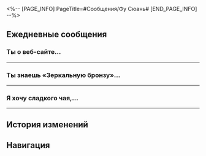 <%-- [PAGE_INFO]
PageTitle=#Сообщения/Фу Сюань#
[END_PAGE_INFO] --%>
{{Сообщение Инфобокс
|id          = 1208
|Изображение = Персонаж Фу Сюань Иконка.png
|Тип         = Персонаж
|Отправитель = Фу Сюань
|ПодписьСоо  = Не даю консультаций о будущем!
|Фракция     = Лофу Сяньчжоу
}}

==Ежедневные сообщения==
===Ты {{MC|ж=слышала|м=слышал}} о веб-сайте...===
{{Сообщения|текст =
:'''Фу Сюань:''' Ты {{MC|ж=слышала|м=слышал}} о веб-сайте под названием «Умникабу»?
:'''Фу Сюань:''' Вопросы на этом сайте охватывают все известные аспекты знаний. Пару раз меня так же приглашали ответить на вопросы.
:'''Фу Сюань:''' Вот, посмотри: <u>«Как руководителю повысить мотивацию к работе своего подчинённого?»</u>
:'''Фу Сюань:''' Почему именно меня пригласили ответить на этот вопрос?..
:{Выбор} Просто вы выдающийся руководитель.
::'''(Первопроходец):''' Вы выдающийся руководитель... Конечно, для вас как для Верховной провидицы, управляющей Комиссией по предсказаниям, подобный вопрос - сущий пустяк.
::'''(Первопроходец):''' Как Верховная провидица вы обладаете большим опытом работы, и другие прорицатели сплочены вокруг вас.
::'''(Первопроходец):''' [[Файл:Стикер ГПП 07 Пом-Пом 06.png|80px]]
::'''Фу Сюань:''' Естественно.
::'''Фу Сюань:''' «Для эффективного управления все должны выполнять свои задачи».
::'''Фу Сюань:''' «Пусть те, у кого острое зрение, будут настороже, а те, у кого острые когти, отправятся на охоту. Если все воспользуются своими сильными сторонами, наступит всеобщее благополучие».
::'''Фу Сюань:''' В работе важно, чтобы каждый был занят тем, что у него получается лучше всего, и не мешал другим.
::'''Фу Сюань:''' «Как руководителю повысить мотивацию к работе своего подчинённого?» Попросту нужно распределять задачи тем, кто сможет с ними справиться.
::{Выбор} Отлично сказано.
:::'''(Первопроходец):''' Отлично сказано. Можно прям этот ответ и скопировать.
::{Выбор} Мне даже не пришлось помогать.
:::'''(Первопроходец):''' Кажется, вы уже нашли ответ, мне даже не пришлось помогать.
::'''Фу Сюань:''' Мне всё ещё нужно подумать. Раз уж попросили именно меня, нужно дать примеры из собственного опыта.
::{Выбор} Пусть Цинцюэ будет примером.
::'''(Первопроходец):''' Возьмите Цинцюэ в качестве примера.
::'''Фу Сюань:''' Цинцюэ? Она ловко отлынивает от работы. Хотя и с ней я могу справиться...
::'''Фу Сюань:''' Боюсь, что лень у неё в крови. Мне порой даже хочется самой опубликовать на Умникабу вопрос «Как повысить мотивацию к работе заядлого бездельника?» ...Нет, этот пример не подойдёт.
:{Выбор} Просто вы выдающаяся подчинённая.
::'''(Первопроходец):''' Вы выдающаяся подчинённая... Для вас, как помощницы генерала Цзин Юаня, подобный вопрос - сущий пустяк.
::'''(Первопроходец):''' Как Верховная провидица вы обладаете большим опытом работы и безупречно работаете с генералом Цзин Юанем.
::'''(Первопроходец):''' [[Файл:Стикер ГПП 07 Пом-Пом 06.png|80px]]
::'''Фу Сюань:''' ...Не ожидала, что ты зайдёшь с этой стороны.
::'''Фу Сюань:''' «Для эффективного управления все должны выполнять свои задачи».
::'''Фу Сюань:''' «Пусть те, у кого острое зрение, будут настороже, а те, у кого острые когти, отправятся на охоту. Если все воспользуются своими сильными сторонами, наступит всеобщее благополучие».
::'''Фу Сюань:''' Генерал очень хорошо понимает других людей и знает, как их распределить для решения задач... Работа с ним - восхитительный опыт. Я не единственная, кто так о нём думает. Уверена, что госпожа Юйкун разделяет мои чувства.
::'''Фу Сюань:''' «Как руководителю повысить мотивацию к работе своего подчинённого?» Попросту нужно распределять задачи тем, кто сможет с ними справиться.
::{Выбор} Отлично сказано.
:::'''(Первопроходец):''' Отлично сказано. Можно прям этот ответ и скопировать.
::{Выбор} Мне даже не пришлось помогать.
:::'''(Первопроходец):''' Кажется, вы уже нашли ответ, мне даже не пришлось помогать.
::'''Фу Сюань:''' Мне всё ещё нужно подумать. Раз уж попросили именно меня, нужно дать примеры из собственного опыта.
::{Выбор} Пусть Цзин Юань будет примером.
::'''(Первопроходец):''' Возьмите Цзин Юаня в качестве примера.
::'''Фу Сюань:''' Хотя я работаю с ним уже много лет, Цзин Юань только и делает, что заставляет меня разрабатывать стратегии... Нет, этот пример не подойдёт.
::'''Фу Сюань:''' Он даёт мне мотивацию на короткий срок. А в долгосрочной перспективе... Я больше не попадусь на его уловки.
:'''Фу Сюань:''' Хм... Надо ещё подумать...
}}
----

===Ты знаешь «Зеркальную бронзу»...===
{{Сообщения|текст =
:'''Фу Сюань:''' Ты знаешь «Зеркальную бронзу» в Возвышающем святилище? Это лавка предсказаний Жоюэ.
:'''Фу Сюань:''' Прорицатели говорят, что эта лавка довольно популярна среди иномирцев. Ты {{MC|ж=была|м=был}} там?
:{Выбор} Жоюэ попала в точку.
::'''(Первопроходец):''' Жоюэ гадала мне. Она попала прямо в точку.
::'''Фу Сюань:''' Этого следовало ожидать. Ведь раньше она была прорицательницей Комиссии по предсказаниям.
:{Выбор} Жоюэ ошиблась.
::'''(Первопроходец):''' Жоюэ гадала мне. Она ошиблась, предсказание не сбылось.
::'''Фу Сюань:''' В самом деле? После того как Жоюэ покинула Комиссию по предсказаниям, она стала обманывать людей?
::'''Фу Сюань:''' Или потеряла свои способности?
:{Выбор} Не верю в гадания.
::'''(Первопроходец):''' «Зеркальная бронза»? Никогда не {{MC|ж=ходила|м=ходил}} туда, не верю в гадания.
::'''Фу Сюань:''' Ты {{MC|ж=видела|м=видел}} мой талант к прорицанию, (Первопроходец)! Как ты смеешь говорить, что не веришь?!
::'''Фу Сюань:''' Раньше Жоюэ работала прорицательницей, у неё были хорошие способности.
:'''Фу Сюань:''' (Первопроходец), у меня есть просьба.
:'''Фу Сюань:''' Если будешь в Возвышающем святилище, зайди к Жоюэ и попроси погадать. Так ты сможешь поддержать её бизнес.
:'''Фу Сюань:''' ...Это единственное, что я как бывший руководитель могу для неё сделать.
:{Выбор} А почему?
::'''(Первопроходец):''' Вы хотите, чтобы я {{MC|ж=поддержала|м=поддержал}} бизнес вашей бывшей подчинённой?
::'''(Первопроходец):''' Без проблем... но могу я узнать, почему?
::'''Фу Сюань:''' Потому что...
:{Выбор} Как-то непривычно даже...
::'''(Первопроходец):''' Госпожа Верховная провидица так дружелюбна, даже непривычно...
::'''Фу Сюань:''' Неужели ты думаешь, что я бесчувственный прибор для гаданий?
::'''Фу Сюань:''' На самом деле...
:{Выбор} Почему вы сами не пойдёте?
::'''(Первопроходец):''' Госпожа Верховная провидица поддерживает своих бывших подчинённых?
::'''Фу Сюань:''' Поставь себя на моё место на мгновение...
::'''Фу Сюань:''' Я глава Комиссии по предсказаниям, тебе не показалось бы странным, если бы я пошла в лавку предсказаний?
::'''Фу Сюань:''' Да и...
:'''Фу Сюань:''' Это я выгнала её из Комиссии по предсказаниям.
:'''Фу Сюань:''' Матрица предвидения указала, что Жоюэ будет исключена из Комиссии по предсказаниям из-за меня. Я думала, что если она останется, её жизнь окажется в опасности.
:'''Фу Сюань:''' Конечно, я никогда не рассказывала ей об этом. Я просто сказала, что так было предсказано.
:{Выбор} Бред какой.
::'''(Первопроходец):''' Бред какой.
::'''(Первопроходец):''' А есть ли хоть какие-нибудь подтверждающие доказательства будущих событий?
::'''Фу Сюань:''' Тот факт, что Жоюэ жива и здорова, и есть лучшее доказательство.
::'''Фу Сюань:''' Я понимаю, что это тебя удивляет. Пути предсказания коварны и трудны для понимания. В течение первых ста лет изучения искусства предсказания я думала о том же.
::{Выбор} А если Матрица велит вам уйти?
::'''(Первопроходец):''' Если однажды Матрица предвидения велит вам покинуть ваш пост, вы так и поступите?
::'''Фу Сюань:''' Если это произойдёт, я так и поступлю.
:{Выбор} Понимаю.
::'''(Первопроходец):''' Понимаю.
::'''(Первопроходец):''' Фактический результат решает всё, и то, чего не произошло, невозможно отследить.
::'''Фу Сюань:''' Да. Тот факт, что Жоюэ жива и здорова, и есть лучшее доказательство.
::'''Фу Сюань:''' Странно, что это тебя не удивляет. Пути предсказания коварны и трудны для понимания. В течение первых ста лет изучения искусства предсказания я думала о том же.
::{Выбор} А если Матрица велит вам уйти?
::'''(Первопроходец):''' Если однажды Матрица предвидения велит вам покинуть ваш пост, вы так и поступите?
::'''Фу Сюань:''' Если это произойдёт, я так и поступлю.
:'''Фу Сюань:''' Пожалуйста, сходи к ней.
}}
----

===Я хочу сладкого чая,...===
{{Сообщения|текст =
:'''Фу Сюань:''' Я хочу сладкого чая, можешь принести ещё чашечку?
:{{Диалог|Предупреждение}} Фу Сюань удалила сообщение
:{{Диалог|Предупреждение}} Фу Сюань удалила сообщение
:{{Диалог|Предупреждение}} Фу Сюань удалила сообщение
:{{Диалог|Предупреждение}} Фу Сюань удалила сообщение
:{{Диалог|Предупреждение}} Фу Сюань удалила сообщение
:'''Фу Сюань:''' ???
:'''Фу Сюань:''' Почему я не могу удалить предыдущее сообщение?
:'''Фу Сюань:''' Извини, сделай вид, что ты не {{MC|ж=видела|м=видел}} этого сообщения.
:'''Фу Сюань:''' Я ошиблась чатом. Это не намёк на то, чтобы ты мне всё {{MC|ж=принесла|м=принёс}}...
:{Выбор} Я ничего не {{MC|ж=видела|м=видел}}.
::'''(Первопроходец):''' Ничего страшного, я ничего не {{MC|ж=видела|м=видел}}.
::'''Фу Сюань:''' Не говори так. Я ошиблась, тебе не нужно меня прикрывать.
:{Выбор} Всё понятно.
::'''(Первопроходец):''' «Я хочу сладкого чая, можешь принести ещё чашечку?» - даже больше, чем намёк.
::'''(Первопроходец):''' Всё понятно. Что вы хотите выпить? Я угощаю.
::'''Фу Сюань:''' Забудь об этом. Я ошиблась чатом. Сама пойду и куплю.
:'''Фу Сюань:''' Объясню, чтобы избежать недопонимания. Я пытаюсь пить лечебный чай Комиссии по алхимии. Дополнительный сахар предназначен для компенсации энергии, затрачиваемой на гадание. Каждый вид чая даёт разные преимущества для гадания.
:'''Фу Сюань:''' Травяной чай со свежими сладкими фруктами имеет слегка терпкий вкус и отлично подходит для гадания на астрологические перемены.
:'''Фу Сюань:''' Травяной чай с молоком дутой козы имеет сладкий вкус и приятный запах, отлично подходит для моделирования навигационных маршрутов.
:'''Фу Сюань:''' Травяной чай со сладкими финиками, каштанами и мёдом имеет освежающий вкус, отлично подходит для организации архива.
:'''Фу Сюань:''' Теперь уже не может быть никаких недоразумений.
:{Выбор} Какие могут быть недоразумения?
::'''(Первопроходец):''' Какие недоразумения? Вы работаете до изнеможения, и вам захотелось выпить немного чая.
::'''Фу Сюань:''' ...
::'''Фу Сюань:''' Просто не пойми неправильно.
:{Выбор} Не нужны оправдания, если нравится.
::'''(Первопроходец):''' Если вам нравится пить сладкий чай, так и скажите. Мне тоже он нравится. Вам не нужно использовать гадание в качестве оправдания.
::'''Фу Сюань:''' ...
::'''Фу Сюань:''' Я люблю сладкий чай...
::'''Фу Сюань:''' Но его правда нужно пить для предсказаний.
:'''Фу Сюань:''' Кстати, чай «Радость небожителя» из «Неспящего графа» тоже весьма хорош. Тебе стоит попробовать.
:'''Фу Сюань:''' Что ж, пришло время продолжить работу. До свидания!
}}
----

==История изменений==
{{История изменений|3.5}}

==Навигация==
{{Сообщения Навбокс}}